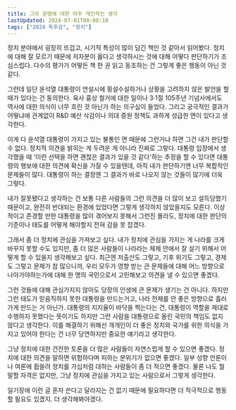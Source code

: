 ```yaml
---
title: 그의 운명에 대한 아주 개인적인 생각
lastUpdated: 2024-07-01T08:00:10
tags: ["2024 독후감", "정치"]
---
```



<Bookmark image="https://shopping-phinf.pstatic.net/main_4837703/48377038621.20240613092330.jpg" url="https://search.shopping.naver.com/book/catalog/48377038621" description="무도한 시대를 넘을 정치 비평의 품격. 우리가 묻고 싶었던 것, 그리고 유시민의 답 “시민들은 서로 묻는다. 집권당이 역사적인 총선 참패를 당했는데도 대통령은 아무 일 없는 듯 행동한다. 윤석열은 임기를 마칠 수 있을까? 임기를 마치게 해도 대한민국 괜찮을까? 그 질문에 대답해 보려고 책을 썼다.”"/>

정치 분야에서 굉장히 뜨겁고, 시기적 특성이 많이 담긴 책인 것 같아서 읽어봤다. 정치에 대해 잘 모르기 때문에 저자분이 옳다고 생각하시는 것에 대해 어떻다 판단하기가 조심스럽다. 다수의 평가가 어떻든 책 한 권 읽고 동조하는 건 그렇게 좋은 행동이 아닌 것 같다.

그런데 일단 윤석열 대통령이 연설시에 횡설수설하거나 상황을 고려하지 않은 발언을 할 때가 있다는 건 동의한다. 육사 흉상 철거에 대한 일이나 3·1절 105주년 기념사에서도 역사에 대한 의식이 너무 흐린 것 아닌가 하는 의구심이 들었다. 그리고 궁극적인 결과가 어떻냐에 관계없이 R&D 예산 삭감이나 의대 증원 정책도 과하게 성급한 면이 있다고 생각한다. 

이게 다 윤석열 대통령이 가지고 있는 불통인 면 때문에 그런거냐 하면 그건 내가 판단할 수 없다. 정치적 의견을 밝히는 게 두려운 게 아니라 진짜로 그렇다. 대통령 입장에서 생각했을 때 '이런 선택을 하면 괜찮은 결과가 있을 것 같다'하는 추정을 할 수 있다면 대통령의 행보에 대한 의견에 확신을 가질 수 있을텐데, 아직 내가 판단하기엔 너무 복합적인 문제들이 많다. 대통령이 하는 결정엔 그 결과가 바로 나오지 않는 것들이 많기에 더욱 그렇다.

내가 잘못됐다고 생각하는 건 보통 다른 사람들의 그런 의견을 더 많이 보고 설득당했기 때문이고, 완전히 반대되는 환경에 있었다면 그렇게 생각하지 않았을지도 모른다. 이상적이고 존경할 만한 대통령을 많이 겪어보지 못해서 그런진 몰라도, 정치에 대한 판단의 기준이나 태도를 어떻게 해야할지 전혀 감을 못 잡겠다.

그래서 좀 더 정치에 관심을 가져보고 싶다. 내가 정치에 관심을 가지는 게 나라를 크게 바꾸지 못할 수도 있지만, 좀 더 많은 사람들이 나라라는 체제 안에서 잘 살기 위해서 어떻게 할 수 있을지 생각해보고 싶다. 최근엔 저출산도 그렇고, 기후 위기도 그렇고, 경제도 그렇고 문제가 참 많으니까, 우리 모두가 영향 받는 큰 문제들에 대해 어느 방향으로 나아가야하는가에 대해 한 명의 국민으로서 고민해보고 의견을 낼 수 있으면 좋겠다.

그런 것들에 대해 관심가지지 않아도 당장의 인생에 큰 문제가 생기는 건 아니다. 하지만 그런 태도가 믿음직하지 못한 대통령을 만드는거고, 나라 전체를 안 좋은 방향으로 흘러가게 만드는 거 아닌가. 대통령의 지지율이 바닥을 찍는다는 건, 대통령이 역할을 제대로 수행하지 못했다는 뜻이기도 하지만 그런 사람을 대통령으로 올린 국민의 책임도 없지 않다고 생각한다. 이를 해결하기 위해선 개개인이 더 좋은 정치와 국가를 위한 의식을 가지고 있어야 한다는 건 너무 당연하지만 중요한 얘기라고 생각한다.

그냥 정치에 대한 건전한 토론을 더 많은 사람들이 자연스럽게 할 수 있으면 좋겠다. 정치에 대한 의견을 말하면 위험하다며 피하는 분위기가 없으면 좋겠다. 일부 성향 언론이나 여론에 휩쓸려 정치를 가십처럼 대하는 사람들이 좀 더 적으면 좋겠다. 물론 나도 뭘 말할 자격은 없지만, 그냥 정치에 관심을 가지고 있는 사람으로서 그렇게 생각한다. 

일기장에 이런 글 혼자 쓴다고 달라지는 건 없기 때문에 필요하다면 더 적극적으로 행동할 필요도 있겠지. 더 생각해봐야겠다.

